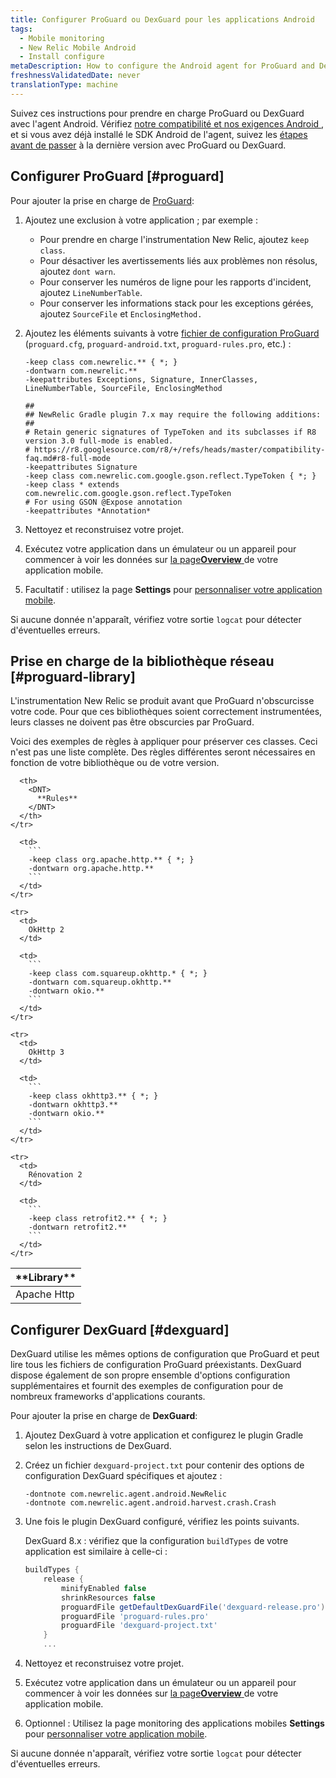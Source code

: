 ```yaml
---
title: Configurer ProGuard ou DexGuard pour les applications Android
tags:
  - Mobile monitoring
  - New Relic Mobile Android
  - Install configure
metaDescription: How to configure the Android agent for ProGuard and DexGuard
freshnessValidatedDate: never
translationType: machine
---
```


Suivez ces instructions pour prendre en charge ProGuard ou DexGuard avec l&apos;agent Android. Vérifiez [notre compatibilité et nos exigences Android ](/docs/mobile-monitoring/new-relic-mobile-android/get-started/new-relic-android-compatibility-requirements), et si vous avez déjà installé le SDK Android de l&apos;agent, suivez les [étapes avant de passer](/docs/mobile-apps/android-1-upgrade) à la dernière version avec ProGuard ou DexGuard.

## Configurer ProGuard [#proguard]

Pour ajouter la prise en charge de [ProGuard](http://proguard.sourceforge.net/manual/usage.html):

1. Ajoutez une exclusion à votre application ; par exemple :

   * Pour prendre en charge l&apos;instrumentation New Relic, ajoutez `keep class`.
   * Pour désactiver les avertissements liés aux problèmes non résolus, ajoutez `dont warn`.
   * Pour conserver les numéros de ligne pour les rapports d&apos;incident, ajoutez `LineNumberTable`.
   * Pour conserver les informations stack pour les exceptions gérées, ajoutez `SourceFile` et `EnclosingMethod.`

2. Ajoutez les éléments suivants à votre [fichier de configuration ProGuard](#proguard-library) (`proguard.cfg`, `proguard-android.txt`, `proguard-rules.pro`, etc.) :

   ```
   -keep class com.newrelic.** { *; }
   -dontwarn com.newrelic.**
   -keepattributes Exceptions, Signature, InnerClasses, LineNumberTable, SourceFile, EnclosingMethod

   ##
   ## NewRelic Gradle plugin 7.x may require the following additions:
   ##
   # Retain generic signatures of TypeToken and its subclasses if R8 version 3.0 full-mode is enabled.
   # https://r8.googlesource.com/r8/+/refs/heads/master/compatibility-faq.md#r8-full-mode
   -keepattributes Signature
   -keep class com.newrelic.com.google.gson.reflect.TypeToken { *; }
   -keep class * extends com.newrelic.com.google.gson.reflect.TypeToken
   # For using GSON @Expose annotation
   -keepattributes *Annotation*
   ```

3. Nettoyez et reconstruisez votre projet.

4. Exécutez votre application dans un émulateur ou un appareil pour commencer à voir les données sur [la page<DNT>**Overview**</DNT> ](/docs/mobile-apps/mobile-apps-dashboard)de votre application mobile.

5. Facultatif : utilisez la page <InlinePopover type="mobile" /><DNT>**Settings**</DNT> pour [personnaliser votre application mobile](/docs/mobile-apps/customizing-your-mobile-app-settings).

Si aucune donnée n&apos;apparaît, vérifiez votre sortie `logcat` pour détecter d&apos;éventuelles erreurs.

<InstallFeedback />

## Prise en charge de la bibliothèque réseau [#proguard-library]

L&apos;instrumentation New Relic se produit avant que ProGuard n&apos;obscurcisse votre code. Pour que ces bibliothèques soient correctement instrumentées, leurs classes ne doivent pas être obscurcies par ProGuard.

Voici des exemples de règles à appliquer pour préserver ces classes. Ceci n&apos;est pas une liste complète. Des règles différentes seront nécessaires en fonction de votre bibliothèque ou de votre version.

<table>
  <thead>
    <tr>
      <th style={{ width: "200px" }}>
        <DNT>
          **Library**
        </DNT>
      </th>

      <th>
        <DNT>
          **Rules**
        </DNT>
      </th>
    </tr>
  </thead>

  <tbody>
    <tr>
      <td>
        Apache Http
      </td>

      <td>
        ```
        -keep class org.apache.http.** { *; }
        -dontwarn org.apache.http.**
        ```
      </td>
    </tr>

    <tr>
      <td>
        OkHttp 2
      </td>

      <td>
        ```
        -keep class com.squareup.okhttp.* { *; }
        -dontwarn com.squareup.okhttp.**
        -dontwarn okio.**
        ```
      </td>
    </tr>

    <tr>
      <td>
        OkHttp 3
      </td>

      <td>
        ```
        -keep class okhttp3.** { *; }
        -dontwarn okhttp3.**
        -dontwarn okio.**
        ```
      </td>
    </tr>

    <tr>
      <td>
        Rénovation 2
      </td>

      <td>
        ```
        -keep class retrofit2.** { *; }
        -dontwarn retrofit2.**
        ```
      </td>
    </tr>
  </tbody>
</table>

## Configurer DexGuard [#dexguard]

DexGuard utilise les mêmes options de configuration que ProGuard et peut lire tous les fichiers de configuration ProGuard préexistants. DexGuard dispose également de son propre ensemble d&apos;options configuration supplémentaires et fournit des exemples de configuration pour de nombreux frameworks d&apos;applications courants.

Pour ajouter la prise en charge de <DNT>**DexGuard**</DNT>:

1. Ajoutez DexGuard à votre application et configurez le plugin Gradle selon les instructions de DexGuard.

2. Créez un fichier `dexguard-project.txt` pour contenir des options de configuration DexGuard spécifiques et ajoutez :

   ```
   -dontnote com.newrelic.agent.android.NewRelic
   -dontnote com.newrelic.agent.android.harvest.crash.Crash
   ```

3. Une fois le plugin DexGuard configuré, vérifiez les points suivants.

   DexGuard 8.x : vérifiez que la configuration `buildTypes` de votre application est similaire à celle-ci :

   ```gradle
   buildTypes {
       release {
           minifyEnabled false
           shrinkResources false
           proguardFile getDefaultDexGuardFile('dexguard-release.pro')
           proguardFile 'proguard-rules.pro'
           proguardFile 'dexguard-project.txt'
       } 
       ...
   ```

4. Nettoyez et reconstruisez votre projet.

5. Exécutez votre application dans un émulateur ou un appareil pour commencer à voir les données sur [la page<DNT>**Overview**</DNT> ](/docs/mobile-apps/mobile-apps-dashboard)de votre application mobile.

6. Optionnel : Utilisez la page monitoring des applications mobiles <DNT>**Settings**</DNT> pour [personnaliser votre application mobile](/docs/mobile-apps/customizing-your-mobile-app-settings).

Si aucune donnée n&apos;apparaît, vérifiez votre sortie `logcat` pour détecter d&apos;éventuelles erreurs.